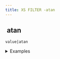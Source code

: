 ```yaml
---
title: XS FILTER -atan
---
```


## <img src="../assets/docuBadge (11).png" alt="" data-size="line"> atan <a href="#xsatan" id="xsatan"></a>

`value|atan`

<details>

<summary>Examples</summary>

```javascript
0|atan        // Returns 0
1|atan        // Returns 0.7853981633974 (π/4)
```

</details>
